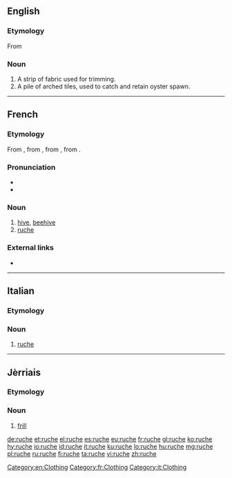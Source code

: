 ==English==

===Etymology===
From {{etyl|fr|en}}

===Noun===
{{en-noun}}

# A strip of fabric used for trimming.
# A pile of arched tiles, used to catch and retain oyster spawn.

{{Webster 1913}}

[[Category:en:Clothing]]

----

==French==

===Etymology===
From {{etyl|frm|fr}} {{m|frm|rusche}}, from {{etyl|ML.|fr}} {{m|la|rusca||bark}}, from {{etyl|cel-gau|fr}} {{m|cel-gau|*ruskā|}}, from {{etyl|cel-pro|fr}} {{m|cel-pro|*rūsklos||bark}}.

===Pronunciation===
* {{IPA|/ʁyʃ/|lang=fr}}
* {{audio|Fr-ruche.ogg|Audio|lang=fr}}

===Noun===
{{fr-noun|f}}

# [[hive]], [[beehive]]
# [[#English|ruche]]

===External links===
* {{R:TLFi}}

[[Category:fr:Clothing]]

----

==Italian==

===Etymology===
{{etyl|fr|it}}

===Noun===
{{head|it|noun|g=f|invariable}}

# [[#English|ruche]]

[[Category:it:Clothing]]

----

==Jèrriais==

===Etymology===
{{rfe|lang=roa-jer}}

===Noun===
{{roa-jer-noun|f}}

# [[frill]]

[[de:ruche]]
[[et:ruche]]
[[el:ruche]]
[[es:ruche]]
[[eu:ruche]]
[[fr:ruche]]
[[gl:ruche]]
[[ko:ruche]]
[[hy:ruche]]
[[io:ruche]]
[[id:ruche]]
[[it:ruche]]
[[ku:ruche]]
[[lo:ruche]]
[[hu:ruche]]
[[mg:ruche]]
[[pl:ruche]]
[[ru:ruche]]
[[fi:ruche]]
[[ta:ruche]]
[[vi:ruche]]
[[zh:ruche]]
